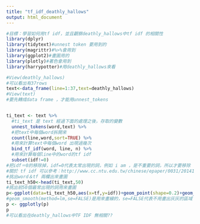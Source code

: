 ```yaml
---
title: "tf_idf_deathly_hallows"
output: html_document
---
```


```r
#目標：學習如何用tf idf，並且觀察deathly_hallows中tf idf 的相關性
library(dplyr)
library(tidytext)#unnest token 要用到的
library(magrittr)#%>%會用到
library(ggplot2)#畫圖用的
library(plotly)#著色會用到
library(harrypotter)#用deathly_hallows來看

#View(deathly_hallows)
#可以看出有37rows
text<-data_frame(line=1:37,text=deathly_hallows)
#View(text)
#要先轉成data frame ，才能用unnest_tokens


ti_text <- text %>% 
  #ti_text 是 text 經過下面的處理之後，存取的變數
  unnest_tokens(word,text) %>%
  #把text中每個word拆開來
  count(line,word,sort=TRUE) %>%
  #用來計算text中每個word 出現過幾次
  bind_tf_idf(word, line, n) %>%
  #用來計算每個line中的word的tf idf
  subset(idf!=0)
#把idf＝0的移除掉，idf=0代表太常出現的詞，例如 i am ，是不重要的詞，所以才要移除
#關於 tf idf 可以參考：http://www.cc.ntu.edu.tw/chinese/epaper/0031/20141220_3103.html
#挑出word＆tf 兩欄出來畫圖
ti_text_h50<-head(ti_text,50)
#挑出前50個最常出現的詞用來畫圖
p<-ggplot(data=ti_text_h50,aes(x=tf,y=idf))+geom_point(shape=0.2)+geom_smooth(method=lm,se=FALSE) 
#geom_smooth(method=lm,se=FALSE)是用來畫線的，se=FALSE代表不用畫出灰灰的區域
p <- ggplotly(p)
p
#可以看出在deathly_hallows中TF IDF 無相關??
```